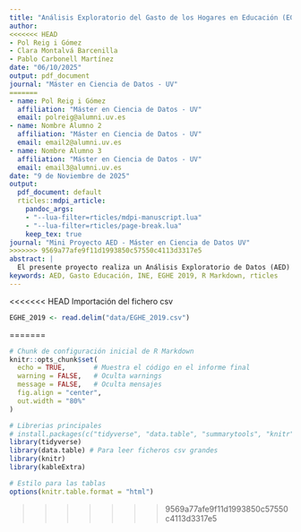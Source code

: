 ```yaml
---
title: "Análisis Exploratorio del Gasto de los Hogares en Educación (EGHE 2019)"
author:
<<<<<<< HEAD
- Pol Reig i Gómez
- Clara Montalvá Barcenilla
- Pablo Carbonell Martínez
date: "06/10/2025"
output: pdf_document
journal: "Máster en Ciencia de Datos - UV"
=======
- name: Pol Reig i Gómez
  affiliation: "Máster en Ciencia de Datos - UV"
  email: polreig@alumni.uv.es
- name: Nombre Alumno 2
  affiliation: "Máster en Ciencia de Datos - UV"
  email: email2@alumni.uv.es
- name: Nombre Alumno 3
  affiliation: "Máster en Ciencia de Datos - UV"
  email: email3@alumni.uv.es
date: "9 de Noviembre de 2025"
output:
  pdf_document: default
  rticles::mdpi_article:
    pandoc_args:
    - "--lua-filter=rticles/mdpi-manuscript.lua"
    - "--lua-filter=rticles/page-break.lua"
    keep_tex: true
journal: "Mini Proyecto AED - Máster en Ciencia de Datos UV"
>>>>>>> 9569a77afe9f11d1993850c57550c4113d3317e5
abstract: |
  El presente proyecto realiza un Análisis Exploratorio de Datos (AED) sobre la Encuesta de Gasto de los Hogares en Educación (EGHE) del año 2019, publicada por el Instituto Nacional de Estadística (INE). El objetivo es entender la estructura del gasto en educación en España, identificando sus principales componentes y las características de los hogares y estudiantes asociados a dicho gasto. Este informe detalla el proceso de importación, limpieza y transformación de los microdatos, seguido de un análisis univariante y bivariante para responder a las preguntas de investigación planteadas.
keywords: AED, Gasto Educación, INE, EGHE 2019, R Markdown, rticles
---
```

<<<<<<< HEAD
Importación del fichero csv
```r
EGHE_2019 <- read.delim("data/EGHE_2019.csv")
```
=======

```r
# Chunk de configuración inicial de R Markdown
knitr::opts_chunk$set(
  echo = TRUE,       # Muestra el código en el informe final
  warning = FALSE,   # Oculta warnings
  message = FALSE,   # Oculta mensajes
  fig.align = "center",
  out.width = "80%"
)

# Librerias principales
# install.packages(c("tidyverse", "data.table", "summarytools", "knitr", "kableExtra"))
library(tidyverse)
library(data.table) # Para leer ficheros csv grandes
library(knitr)
library(kableExtra)

# Estilo para las tablas
options(knitr.table.format = "html")
```

>>>>>>> 9569a77afe9f11d1993850c57550c4113d3317e5
